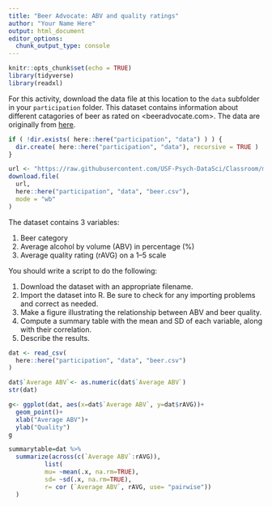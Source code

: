 ```yaml
---
title: "Beer Advocate: ABV and quality ratings"
author: "Your Name Here"
output: html_document
editor_options: 
  chunk_output_type: console
---
```


```r
knitr::opts_chunk$set(echo = TRUE)
library(tidyverse)
library(readxl)
```

For this activity, download the data file at this location to the `data` subfolder in your `participation` folder. 
This dataset contains information about different catagories of beer as rated on <beeradvocate.com>.
The data are originally from [here](http://scottjanish.com/relationship-of-abv-to-beer-scores/).

```r
if ( !dir.exists( here::here("participation", "data") ) ) {
  dir.create( here::here("participation", "data"), recursive = TRUE )
}

url <- "https://raw.githubusercontent.com/USF-Psych-DataSci/Classroom/master/data/beer-advocate.csv"
download.file(
  url, 
  here::here("participation", "data", "beer.csv"), 
  mode = "wb"
)
```


The dataset contains 3 variables:

  1. Beer category
  2. Average alcohol by volume (ABV) in percentage (%)
  3. Average quality rating (rAVG) on a 1–5 scale
  
You should write a script to do the following:

  1. Download the dataset with an appropriate filename.
  2. Import the dataset into R.
     Be sure to check for any importing problems and correct as needed.
  3. Make a figure illustrating the relationship between ABV and beer quality.
  4. Compute a summary table with the mean and SD of each variable, along with their correlation.
  5. Describe the results.
  
```r
dat <- read_csv(
  here::here("participation", "data", "beer.csv")
)

dat$`Average ABV`<- as.numeric(dat$`Average ABV`)
str(dat)
```

```r
g<- ggplot(dat, aes(x=dat$`Average ABV`, y=dat$rAVG))+
  geom_point()+
  xlab("Average ABV")+
  ylab("Quality")
g
```


```r
summarytable=dat %>% 
  summarize(across(c(`Average ABV`:rAVG)),
          list(
          mu= ~mean(.x, na.rm=TRUE),
          sd= ~sd(.x, na.rm=TRUE),
          r= cor (`Average ABV`, rAVG, use= "pairwise"))
  )
```
